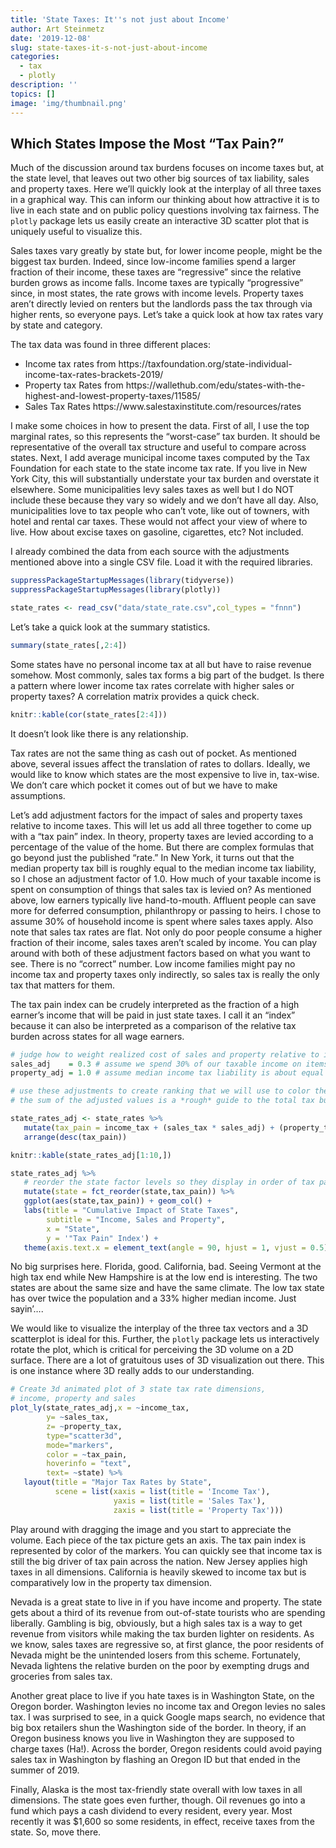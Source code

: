 ```yaml
---
title: 'State Taxes: It''s not just about Income'
author: Art Steinmetz
date: '2019-12-08'
slug: state-taxes-it-s-not-just-about-income
categories:
  - tax
  - plotly
description: ''
topics: []
image: 'img/thumbnail.png'
---
```


## Which States Impose the Most "Tax Pain?"

Much of the discussion around tax burdens focuses on income taxes but, at the state level, that leaves out two other big sources of tax liability, sales and property taxes.  Here we'll quickly look at the interplay of all three taxes in a graphical way.  This can inform our thinking about how attractive it is to live in each state and on public policy questions involving tax fairness.  The `plotly` package lets us easily create an interactive 3D scatter plot that is uniquely useful to visualize this.

Sales taxes vary greatly by state but, for lower income people, might be the biggest tax burden.  Indeed, since low-income families spend a larger fraction of their income, these taxes are "regressive" since the relative burden grows as income falls.  Income taxes are typically "progressive" since, in most states, the rate grows with income levels.  Property taxes aren't directly levied on renters but the landlords pass the tax through via higher rents, so everyone pays.  Let's take a quick look at how tax rates vary by state and category.

The tax data was found in three different places:

* Income tax rates from https://taxfoundation.org/state-individual-income-tax-rates-brackets-2019/
* Property	tax Rates from https://wallethub.com/edu/states-with-the-highest-and-lowest-property-taxes/11585/
* Sales Tax Rates https://www.salestaxinstitute.com/resources/rates

I make some choices in how to present the data. First of all, I use the top marginal rates, so this represents the "worst-case" tax burden.  It should be representative of the overall tax structure and useful to compare across states.  Next, I add average municipal income taxes computed by the Tax Foundation for each state to the state income tax rate.  If you live in New York City, this will substantially understate your tax burden and overstate it elsewhere.  Some municipalities levy sales taxes as well but I do NOT include these because they vary so widely and we don't have all day.  Also, municipalities love to tax people who can't vote, like out of towners, with hotel and rental car taxes.  These would not affect your view of where to live. How about excise taxes on gasoline, cigarettes, etc?  Not included.

I already combined the data from each source with the adjustments mentioned above into a single CSV file.  Load it with the required libraries.
```r
suppressPackageStartupMessages(library(tidyverse))
suppressPackageStartupMessages(library(plotly))

state_rates <- read_csv("data/state_rate.csv",col_types = "fnnn") 
```

Let's take a quick look at the summary statistics.

```r
summary(state_rates[,2:4])

```

Some states have no personal income tax at all but have to raise revenue somehow.  Most commonly, sales tax forms a big part of the budget.  Is there a pattern where lower income tax rates correlate with higher sales or property taxes? A correlation matrix provides a quick check.

```r
knitr::kable(cor(state_rates[2:4]))
```

It doesn't look like there is any relationship.

Tax rates are not the same thing as cash out of pocket.  As mentioned above, several issues affect the translation of rates to dollars.  Ideally, we would like to know which states are the most expensive to live in, tax-wise.  We don't care which pocket it comes out of but we have to make assumptions.

Let's add adjustment factors for the impact of sales and property taxes relative to income taxes.  This will let us add all three together to come up with a "tax pain" index.  In theory, property taxes are levied according to a percentage of the value of the home.  But there are complex formulas that go beyond just the published "rate."  In New York, it turns out that the median property tax bill is roughly equal to the median income tax liability, so I chose an adjustment factor of 1.0.  How much of your taxable income is spent on consumption of things that sales tax is levied on?  As mentioned above, low earners typically live hand-to-mouth.  Affluent people can save more for deferred consumption, philanthropy or passing to heirs.  I chose to assume 30% of household income is spent where sales taxes apply.  Also note that sales tax rates are flat.  Not only do poor people consume a higher fraction of their income, sales taxes aren't scaled by income. You can play around with both of these adjustment factors based on what you want to see.  There is no "correct" number.  Low income families might pay no income tax and property taxes only indirectly, so sales tax is really the only tax that matters for them.

The tax pain index can be crudely interpreted as the fraction of a high earner's income that will be paid in just state taxes. I call it an "index" because it can also be interpreted as a comparison of the relative tax burden across states for all wage earners.

```r
# judge how to weight realized cost of sales and property relative to income tax.
sales_adj    = 0.3 # assume we spend 30% of our taxable income on items subject to sales tax.
property_adj = 1.0 # assume median income tax liability is about equal to the property tax on the median home. 

# use these adjustments to create ranking that we will use to color the markers in the plot.
# the sum of the adjusted values is a *rough* guide to the total tax burden.

state_rates_adj <- state_rates %>% 
   mutate(tax_pain = income_tax + (sales_tax * sales_adj) + (property_tax * property_adj)) %>% 
   arrange(desc(tax_pain))

knitr::kable(state_rates_adj[1:10,])
```

```r
state_rates_adj %>% 
   # reorder the state factor levels so they display in order of tax pain, not alphabetically
   mutate(state = fct_reorder(state,tax_pain)) %>% 
   ggplot(aes(state,tax_pain)) + geom_col() + 
   labs(title = "Cumulative Impact of State Taxes",
        subtitle = "Income, Sales and Property",
        x = "State",
        y = '"Tax Pain" Index') + 
   theme(axis.text.x = element_text(angle = 90, hjust = 1, vjust = 0.5))
```

No big surprises here.  Florida, good. California, bad.  Seeing Vermont at the high tax end while New Hampshire is at the low end is interesting.  The two states are about the same size and have the same climate. The low tax state has over twice the population and a 33% higher median income.  Just sayin'....

We would like to visualize the interplay of the three tax vectors and a 3D scatterplot is ideal for this. Further, the `plotly` package lets us interactively rotate the plot, which is critical for perceiving the 3D volume on a 2D surface.  There are a lot of gratuitous uses of 3D visualization out there.  This is one instance where 3D really adds to our understanding.

```r
# Create 3d animated plot of 3 state tax rate dimensions,
# income, property and sales
plot_ly(state_rates_adj,x = ~income_tax,
        y= ~sales_tax,
        z= ~property_tax,
        type="scatter3d", 
        mode="markers",
        color = ~tax_pain,
        hoverinfo = "text",
        text= ~state) %>% 
   layout(title = "Major Tax Rates by State",
          scene = list(xaxis = list(title = 'Income Tax'),
                       yaxis = list(title = 'Sales Tax'),
                       zaxis = list(title = 'Property Tax')))
```

Play around with dragging the image and you start to appreciate the volume.  Each piece of the tax picture gets an axis.  The tax pain index is represented by color of the markers. You can quickly see that income tax is still the big driver of tax pain across the nation.  New Jersey applies high taxes in all dimensions.  California is heavily skewed to income tax but is comparatively low in the property tax dimension.

Nevada is a great state to live in if you have income and property. The state gets about a third of its revenue from out-of-state tourists who are spending liberally. Gambling is big, obviously, but a high sales tax is a way to get revenue from visitors while making the tax burden lighter on residents. As we know, sales taxes are regressive so, at first glance, the poor residents of Nevada might be the unintended losers from this scheme.  Fortunately, Nevada lightens the relative burden on the poor by exempting drugs and groceries from sales tax.

Another great place to live if you hate taxes is in Washington State, on the Oregon border.  Washington levies no income tax and Oregon levies no sales tax. I was surprised to see, in a quick Google maps search, no evidence that big box retailers shun the Washington side of the border. In theory, if an Oregon business knows you live in Washington they are supposed to charge taxes (Ha!). Across the border, Oregon residents could avoid paying sales tax in Washington by flashing an Oregon ID but that ended in the summer of 2019.

Finally, Alaska is the most tax-friendly state overall with low taxes in all dimensions.  The state goes even further, though.  Oil revenues go into a fund which pays a cash dividend to every resident, every year.  Most recently it was $1,600 so some residents, in effect, receive taxes from the state.  So, move there.
